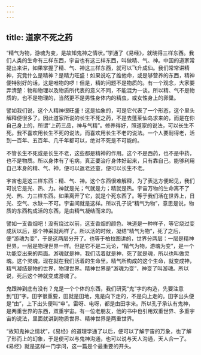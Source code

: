 ```yaml
---
---
---
```

title: 道家不死之药
---




“精气为物，游魂为变，是故知鬼神之情状。”学通了《易经》，就晓得三样东西。我们人类的生命有三样东西，宇宙也有这三样东西，叫做精、气、神。中国的道家常提出来讲，如果掌握了精、气、神这三样东西，就可以飞升成仙。我们常常讲精神，究竟什么是精神？是精力旺盛！如果说吃了维他命，或是够营养的东西，精神便特别好的话，这是唯物的啰！但是，精的问题不是物质的。有一个观念，大家要弄清楚：物和物理以及物质所代表的意义不同，不能混为一谈。所以精、气不是物质的，也不是物理的，当然更不是男性身体内的精虫，或女性身上的卵巢。

譬如我们说，这个人精神很旺盛！这是抽象的，可是它代表了一个形态，这个里头解释便很多了。因此道家所说的长生不死之药，不是去蓬莱仙岛求来的，而是在你自己身上的，所谓“上药三品，神与气精”。修养得好，照道家的说法，可以长生不死。我不喜欢用长生不死的说法，而喜欢用长生不老的说法。一个人要耐得老，活到一百年、五百年、几千年都可以，绝对不死是不可能的。

不管长生不死或是长生不老，这些都是精神的作用。这个不是西药，也不是中药，也不是物质。所以身体有了毛病，真正要治疗身体好起来，只有靠自己。能够利用自己本身的精、气、神，便可以返老还童，便可以长生不老。

宇宙也是这三样东西：精、气、神。这个东西很难解释，为了表达方便起见，我们可说它是光、热、力。神就是光；气就是力；精就是热。宇宙万物的生命离不了光、热、力三样东西。如果离开了它，就是个死东西了。等于我们活在世界上，日光、空气、水缺一不可。宇宙间就是这样。所以孔子说“精气为物”，意思是说，物质的东西构成活的东西，是由精气凝结而来的。

譬如一支香烟吧！没有烧过以前，这支香烟的颜色、味道是一种样子，等它烧过变成灰以后，那个神采就两样了。所以活的时候，凝结“精气为物”，死了之后，便“游魂为变”，于是这两层分开了。也等于柏拉图讲的，世界分两层：一层是精神世界，一层是物理世界一样。但是它不是二元论，“精气为物，游魂为变”，是一个功能变出来的两面。游魂就是神，我们活着就是神，死了就是魂，所以也叫做灵魂。这个灵魂，现在就在我们活着的生命里。精气所构成的这个生命，就变成神，精气凝结是物的世界，物理世界。精神世界是“游魂为变”，神变了叫游魂。所以说，死后这个神就变成游魂了。

鬼跟神到底有没有？鬼是一个个体的东西，我们研究“鬼”字的构造，先要注意到“田”字。田字很重要，田就是田地，鬼是向下走的，不是向上走的。田字出头便是“由”，上下出头便叫“申”。雷呀、电呀，都是由田字来。所以孔子承认有鬼神，是两重世界的东西，双重宇宙。有一位老朋友，他的书中也引用双重世界、多重宇宙的说法，里面就讲到物质世界、精神世界是两重世界。

“故知鬼神之情状”，《易经》的道理学通了以后，便可以了解宇宙的万象，也了解了形而上的幻象，于是便可以与鬼神沟通，也可以说与天人沟通，天人合一了。《易经》就是这样一门学问，这一篇是个最重要的开头。